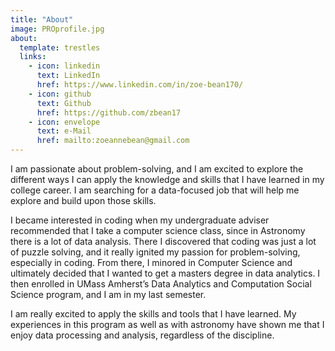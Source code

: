 ```yaml
---
title: "About"
image: PROprofile.jpg
about:
  template: trestles
  links:
    - icon: linkedin
      text: LinkedIn
      href: https://www.linkedin.com/in/zoe-bean170/
    - icon: github
      text: Github
      href: https://github.com/zbean17
    - icon: envelope
      text: e-Mail
      href: mailto:zoeannebean@gmail.com
---
```


I am passionate about problem-solving, and I am excited to explore the different ways I can apply the knowledge and skills that I have learned in my college career. I am searching for a data-focused job that will help me explore and build upon those skills.

I became interested in coding when my undergraduate adviser recommended that I take a computer science class, since in Astronomy there is a lot of data analysis. There I discovered that coding was just a lot of puzzle solving, and it really ignited my passion for problem-solving, especially in coding. From there, I minored in Computer Science and ultimately decided that I wanted to get a masters degree in data analytics. I then enrolled in UMass Amherst's Data Analytics and Computation Social Science program, and I am in my last semester.

I am really excited to apply the skills and tools that I have learned. My experiences in this program as well as with astronomy have shown me that I enjoy data processing and analysis, regardless of the discipline.
